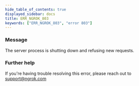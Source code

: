 ```yaml
---
hide_table_of_contents: true
displayed_sidebar: docs
title: ERR_NGROK_803
keywords: ["ERR_NGROK_803", "error 803"]
---
```


### Message

The server process is shutting down and refusing new requests.

### Further help

If you're having trouble resolving this error, please reach out to [support@ngrok.com](mailto:support@ngrok.com?subject=Help%20with%20ERR_NGROK_803)
